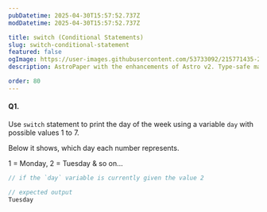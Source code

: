 ```yaml
---
pubDatetime: 2025-04-30T15:57:52.737Z
modDatetime: 2025-04-30T15:57:52.737Z

title: switch (Conditional Statements)
slug: switch-conditional-statement
featured: false
ogImage: https://user-images.githubusercontent.com/53733092/215771435-25408246-2309-4f8b-a781-1f3d93bdf0ec.png
description: AstroPaper with the enhancements of Astro v2. Type-safe markdown contents, bug fixes and better dev experience etc.

order: 80
---
```


#### Q1. 

Use `switch` statement to print the day of the week using a variable `day` with possible values 1 to 7.
    
Below it shows, which day each number represents.

1 = Monday, 2 = Tuesday & so on…
    
```jsx
// if the `day` variable is currently given the value 2

// expected output
Tuesday
```